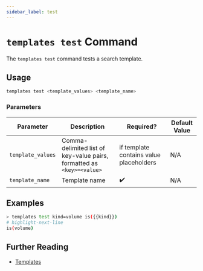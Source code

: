 ```yaml
---
sidebar_label: test
---
```


# `templates test` Command

The `templates test` command tests a search template.

## Usage

```bash
templates test <template_values> <template_name>
```

### Parameters

| Parameter         | Description                                                           | Required?                               | Default Value |
| ----------------- | --------------------------------------------------------------------- | --------------------------------------- | ------------- |
| `template_values` | Comma-delimited list of key-value pairs, formatted as `<key>=<value>` | if template contains value placeholders | N/A           |
| `template_name`   | Template name                                                         | ✔️                                      | N/A           |

## Examples

```bash
> templates test kind=volume is({{kind}})
# highlight-next-line
is(volume)
```

## Further Reading

- [Templates](../../../templates.mdx)
